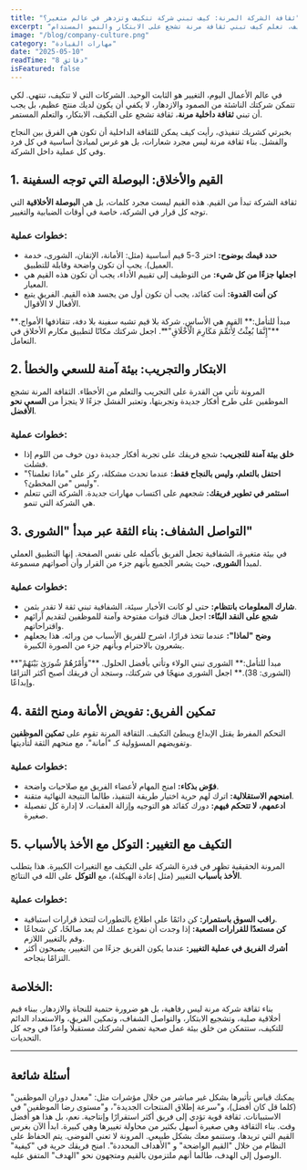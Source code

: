 ---
title: "ثقافة الشركة المرنة: كيف تبني شركة تتكيف وتزدهر في عالم متغير؟"
excerpt: "في عالم الأعمال اليوم، التغيير هو الثابت الوحيد. النجاح لا يعتمد فقط على منتجك، بل على قدرة شركتك على التكيف. تعلم كيف تبني ثقافة مرنة تشجع على الابتكار والنمو المستدام."
image: "/blog/company-culture.png"
category: "مهارات القيادة"
date: "2025-05-10"
readTime: "8 دقائق"
isFeatured: false
---

في عالم الأعمال اليوم، التغيير هو الثابت الوحيد. الشركات التي لا تتكيف، تنتهي. لكي تتمكن شركتك الناشئة من الصمود والازدهار، لا يكفي أن يكون لديك منتج عظيم، بل يجب أن تبني **ثقافة داخلية مرنة**، ثقافة تشجع على التكيف، الابتكار، والتعلم المستمر.

بخبرتي كشريك تنفيذي، رأيت كيف يمكن للثقافة الداخلية أن تكون هي الفرق بين النجاح والفشل. بناء ثقافة مرنة ليس مجرد شعارات، بل هو غرس لمبادئ أساسية في كل فرد وفي كل عملية داخل الشركة.

## 1. القيم والأخلاق: البوصلة التي توجه السفينة

ثقافة الشركة تبدأ من القيم. هذه القيم ليست مجرد كلمات، بل هي **البوصلة الأخلاقية** التي توجه كل قرار في الشركة، خاصة في أوقات الضبابية والتغيير.

### خطوات عملية:

- **حدد قيمك بوضوح:** اختر 3-5 قيم أساسية (مثل: الأمانة، الإتقان، الشورى، خدمة العميل). يجب أن تكون واضحة وقابلة للتطبيق.
- **اجعلها جزءًا من كل شيء:** من التوظيف إلى تقييم الأداء، يجب أن تكون هذه القيم هي المعيار.
- **كن أنت القدوة:** أنت كقائد، يجب أن تكون أول من يجسد هذه القيم. الفريق يتبع الأفعال لا الأقوال.

<Callout type="info">
  **مبدأ للتأمل:** القيم هي الأساس. شركة بلا قيم تشبه سفينة بلا دفة، تتقاذفها
  الأمواج. **"إِنَّمَا بُعِثْتُ لِأُتَمِّمَ مَكَارِمَ الْأَخْلَاقِ"**. اجعل
  شركتك مكانًا لتطبيق مكارم الأخلاق في التعامل.
</Callout>

## 2. الابتكار والتجريب: بيئة آمنة للسعي والخطأ

المرونة تأتي من القدرة على التجريب والتعلم من الأخطاء. الثقافة المرنة تشجع الموظفين على طرح أفكار جديدة وتجربتها، وتعتبر الفشل جزءًا لا يتجزأ من **السعي نحو الأفضل**.

### خطوات عملية:

- **خلق بيئة آمنة للتجريب:** شجع فريقك على تجربة أفكار جديدة دون خوف من اللوم إذا فشلت.
- **احتفل بالتعلم، وليس بالنجاح فقط:** عندما تحدث مشكلة، ركز على "ماذا تعلمنا؟" وليس "من المخطئ؟".
- **استثمر في تطوير فريقك:** شجعهم على اكتساب مهارات جديدة. الشركة التي تتعلم هي الشركة التي تنمو.

## 3. التواصل الشفاف: بناء الثقة عبر مبدأ "الشورى"

في بيئة متغيرة، الشفافية تجعل الفريق بأكمله على نفس الصفحة. إنها التطبيق العملي لمبدأ **الشورى**، حيث يشعر الجميع بأنهم جزء من القرار وأن أصواتهم مسموعة.

### خطوات عملية:

- **شارك المعلومات بانتظام:** حتى لو كانت الأخبار سيئة، الشفافية تبني ثقة لا تقدر بثمن.
- **شجع على النقد البنّاء:** اجعل هناك قنوات مفتوحة وآمنة للموظفين لتقديم آرائهم واقتراحاتهم.
- **وضح "لماذا":** عندما تتخذ قرارًا، اشرح للفريق الأسباب من ورائه. هذا يجعلهم يشعرون بالاحترام وبأنهم جزء من الصورة الكبيرة.

<Callout type="success">
  **مبدأ للتأمل:** الشورى تبني الولاء وتأتي بأفضل الحلول. **"وَأَمْرُهُمْ
  شُورَىٰ بَيْنَهُمْ" (الشورى: 38).** اجعل الشورى منهجًا في شركتك، وستجد أن
  فريقك أصبح أكثر التزامًا وإبداعًا.
</Callout>

## 4. تمكين الفريق: تفويض الأمانة ومنح الثقة

التحكم المفرط يقتل الإبداع ويبطئ التكيف. الثقافة المرنة تقوم على **تمكين الموظفين** وتفويضهم المسؤولية كـ "أمانة"، مع منحهم الثقة لتأديتها.

### خطوات عملية:

- **فوّض بذكاء:** امنح المهام لأعضاء الفريق مع صلاحيات واضحة.
- **امنحهم الاستقلالية:** اترك لهم حرية اختيار طريقة التنفيذ، طالما النتيجة النهائية متقنة.
- **ادعمهم، لا تتحكم فيهم:** دورك كقائد هو التوجيه وإزالة العقبات، لا إدارة كل تفصيلة صغيرة.

## 5. التكيف مع التغيير: التوكل مع الأخذ بالأسباب

المرونة الحقيقية تظهر في قدرة الشركة على التكيف مع التغيرات الكبيرة. هذا يتطلب **الأخذ بأسباب** التغيير (مثل إعادة الهيكلة)، مع **التوكل** على الله في النتائج.

### خطوات عملية:

- **راقب السوق باستمرار:** كن دائمًا على اطلاع بالتطورات لتتخذ قرارات استباقية.
- **كن مستعدًا للقرارات الصعبة:** إذا وجدت أن نموذج عملك لم يعد صالحًا، كن شجاعًا وقم بالتغيير اللازم.
- **أشرك الفريق في عملية التغيير:** عندما يكون الفريق جزءًا من التغيير، يصبحون أكثر التزامًا بنجاحه.

## الخلاصة:

بناء ثقافة شركة مرنة ليس رفاهية، بل هو ضرورة حتمية للنجاة والازدهار. ببناء قيم أخلاقية صلبة، وتشجيع الابتكار، والتواصل الشفاف، وتمكين الفريق، والاستعداد الدائم للتكيف، ستتمكن من خلق بيئة عمل صحية تضمن لشركتك مستقبلًا واعدًا في وجه كل التحديات.

---

## أسئلة شائعة

<Accordion>
  <AccordionItem title="ثقافة الشركة تبدو شيئًا 'ناعمًا'. كيف يمكنني قياس تأثيرها؟">
    يمكنك قياس تأثيرها بشكل غير مباشر من خلال مؤشرات مثل: "معدل دوران الموظفين"
    (كلما قل كان أفضل)، و"سرعة إطلاق المنتجات الجديدة"، و"مستوى رضا الموظفين" في
    الاستبيانات. ثقافة قوية تؤدي إلى فريق أكثر استقرارًا وإنتاجية.
  </AccordionItem>
  <AccordionItem title="شركتي صغيرة جدًا (أقل من 5 موظفين). هل أحتاج للقلق بشأن الثقافة الآن؟">
    نعم، بل هذا هو أفضل وقت. بناء الثقافة وهي صغيرة أسهل بكثير من محاولة تغييرها
    وهي كبيرة. ابدأ الآن بغرس القيم التي تريدها، وستنمو معك بشكل طبيعي.
  </AccordionItem>
  <AccordionItem title="كيف أوازن بين المرونة والحفاظ على النظام؟">
    المرونة لا تعني الفوضى. يتم الحفاظ على النظام من خلال "القيم الواضحة" و
    "الأهداف المحددة". امنح فريقك حرية في "كيفية" الوصول إلى الهدف، طالما أنهم
    ملتزمون بالقيم ومتجهون نحو "الهدف" المتفق عليه.
  </AccordionItem>
</Accordion>
